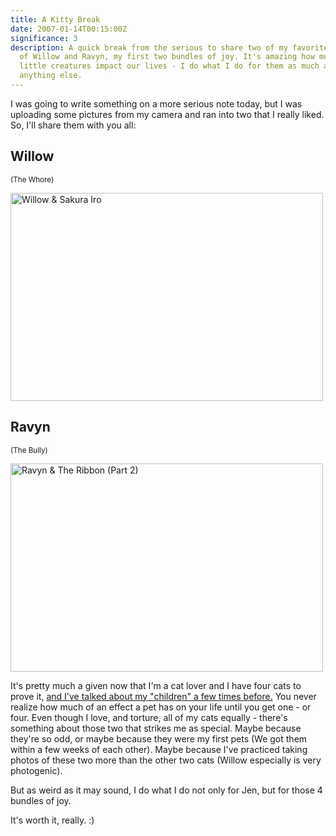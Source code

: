```yaml
---
title: A Kitty Break
date: 2007-01-14T00:15:00Z
significance: 3
description: A quick break from the serious to share two of my favorite photos
  of Willow and Ravyn, my first two bundles of joy. It's amazing how much these
  little creatures impact our lives - I do what I do for them as much as
  anything else.
---
```


I was going to write something on a more serious note today, but I was uploading some pictures from my camera and ran into two that I really liked. So, I'll share them with you all:

## Willow

<small>(The Whore)</small>

[<img src="https://farm1.static.flickr.com/133/356680871_5f418258ef.jpg" width="500" height="333" alt="Willow & Sakura Iro" />][1]

## Ravyn

<small>(The Bully)</small>

[<img src="https://farm1.static.flickr.com/125/356675904_401032fd1e.jpg" width="500" height="333" alt="Ravyn & The Ribbon (Part 2)" />][2]

It's pretty much a given now that I'm a cat lover and I have four cats to prove it, [and I've talked about my "children" a few times before.][3] You never realize how much of an effect a pet has on your life until you get one - or four. Even though I love, and torture, all of my cats equally - there's something about those two that strikes me as special. Maybe because they're so odd, or maybe because they were my first pets (We got them within a few weeks of each other). Maybe because I've practiced taking photos of these two more than the other two cats (Willow especially is very photogenic).

But as weird as it may sound, I do what I do not only for Jen, but for those 4 bundles of joy.

It's worth it, really. :)

[1]: http://www.flickr.com/photos/avalonstar/356680871/
[2]: http://www.flickr.com/photos/avalonstar/356675904/
[3]: http://avalonstar.com/blog/2005/sep/27/step-7-a-place-we-call-home/
